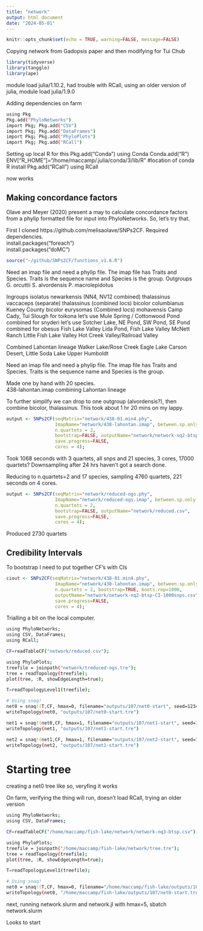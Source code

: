 ```yaml
---
title: "network"
output: html_document
date: "2024-05-01"
---
```


```r
knitr::opts_chunk$set(echo = TRUE, warning=FALSE, message=FALSE)
```

Copying network from Gadopsis paper and then modifying for Tui Chub

```r
library(tidyverse)
library(tanggle)
library(ape)
```

module load julia/1.10.2, had trouble with RCall, using an older version of julia, module load julia/1.9.0


Adding dependencies on farm

```sh
using Pkg
Pkg.add("PhyloNetworks")
import Pkg; Pkg.add("CSV")
import Pkg; Pkg.add("DataFrames")
import Pkg; Pkg.add("PhyloPlots")
import Pkg; Pkg.add("RCall")
```

Setting up local R for this
Pkg.add("Conda")
using Conda
Conda.add("R")
ENV["R_HOME"]="/home/maccamp/.julia/conda/3/lib/R" #location of conda R install
Pkg.add("RCall")
using RCall

now works


## Making concordance factors

Olave and Meyer (2020) present a may to calculate concordance factors from a phylip formatted file for input into PhyloNetworks.  So, let's try that.

First I cloned https://github.com/melisaolave/SNPs2CF.
Required dependencies.    
install.packages("foreach")    
install.packages("doMC")     

```r
source("~/github/SNPs2CF/functions_v1.6.R")
```

Need an imap file and need a phylip file. The imap file has Traits and Species. Traits is the sequence name and Species is the group.
Outgroups
G. orcuttii
S. alvordensis
P. macrolepidotus

Ingroups
isolatus
newarkensis (NN4, NV12 combined)
thalassinus vaccaceps (separate)
thalassinus  (combined locs)
bicolor columbianus Kueney County
bicolor eurysomas (Combined locs)
mohavensis Camp Cady, Tui Slough 
for toikona let's use Mule Spring / Cottonwood Pond combined
for snyderi let's use Sotcher Lake, NE Pond, SW Pond, SE Pond combined
for obesus 
Fish Lake Valley Lida Pond,
Fish Lake Valley McNett Ranch
Little Fish Lake Valley
Hot Creek Valley/Railroad Valley

Combined Lahontan lineage
Walker Lake/Rose Creek 
Eagle Lake 
Carson Desert, Little Soda Lake
Upper Humboldt

Need an imap file and need a phylip file. The imap file has Traits and Species. Traits is the sequence name and Species is the group.

Made one by hand with 20 species.  
438-lahontan.imap combining Lahontan lineage

To further simplify we can drop to one outgroup (alvordensis?), then combine bicolor, thalassinus. This took about 1 hr 20 mins on my lappy. 

```r
output <- SNPs2CF(seqMatrix="network/438-01.min4.phy",
                  ImapName="network/438-lahontan.imap", between.sp.only = TRUE, #max.SNPs = 1000,
                  n.quartets = 2,
                  bootstrap=FALSE, outputName="network/network-nq2-btsp-1000snps.csv",
                  save.progress=FALSE,
                  cores = 4);
```
Took 1068 seconds with 3 quartets, all snps and 21 species, 3 cores, 17000 quartets? Downsampling after 24 hrs haven't got a search done.

Reducing to n.quartets=2 and 17 species, sampling 4760 quartets, 221 seconds on 4 cores. 
```r
output <- SNPs2CF(seqMatrix="network/reduced-ogs.phy",
                  ImapName="network/reduced-ogs.imap", between.sp.only = TRUE, max.SNPs = 1000,
                  n.quartets = 2,
                  bootstrap=FALSE, outputName="network/reduced.csv",
                  save.progress=FALSE,
                  cores = 4);
```
Produced 2730 quartets

## Credibility Intervals
To bootstrap I need to put together CF's with CIs

```r
ciout <- SNPs2CF(seqMatrix="network/438-01.min4.phy",
                  ImapName="network/438-lahontan.imap", between.sp.only = TRUE, max.SNPs = NULL,
                  n.quartets = 2, bootstrap=TRUE, boots.rep=1000,
                  outputName="network/network-nq2-btsp-CI-1000snps.csv",
                  save.progress=FALSE,
                  cores = 4);
```
Trialling a bit on the local computer.   

```sh
using PhyloNetworks;    
using CSV, DataFrames;     
using RCall;

CF=readTableCF("network/reduced.csv");    

using PhyloPlots;    
treefile = joinpath("network/treduced-ogs.tre");
tree = readTopology(treefile);     
plot(tree, :R, showEdgeLength=true);

T=readTopologyLevel1(treefile);    

# Using snaq!
net0 = snaq!(T,CF, hmax=0, filename="outputs/107/net0-start", seed=1234, runs=1);      
writeTopology(net0, "outputs/107/net0-start.tre")

net1 = snaq!(net0,CF, hmax=1, filename="outputs/107/net1-start", seed=1234, runs=1);      
writeTopology(net1, "outputs/107/net1-start.tre")

net2 = snaq!(net1,CF, hmax=1, filename="outputs/107/net2-start", seed=1234, runs=1);      
writeTopology(net2, "outputs/107/net1-start.tre")
```

# Starting tree
creating a net0 tree like so, veryfing it works

On farm, verifying the thing will run, doesn't load RCall, trying an older version


```sh
using PhyloNetworks;    
using CSV, DataFrames;     

CF=readTableCF("/home/maccamp/fish-lake/network/network-nq3-btsp.csv");    

using PhyloPlots;    
treefile = joinpath("/home/maccamp/fish-lake/network/tree.tre");
tree = readTopology(treefile);     
plot(tree, :R, showEdgeLength=true);

T=readTopologyLevel1(treefile);    

# Using snaq!
net0 = snaq!(T,CF, hmax=0, filename="/home/maccamp/fish-lake/outputs/107/net0-start", seed=1234);      
writeTopology(net0, "/home/maccamp/fish-lake/outputs/107/net0-start.tre")
```

next, running network.slurm and network.jl with hmax=5, sbatch network.slurm

Looks to start